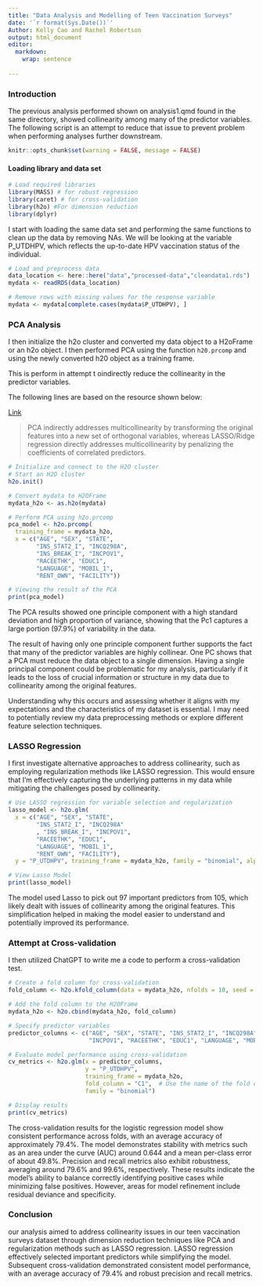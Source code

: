 ```yaml
---
title: "Data Analysis and Modelling of Teen Vaccination Surveys"
date: '`r format(Sys.Date())`'
Author: Kelly Cao and Rachel Robertson
output: html_document
editor: 
  markdown: 
    wrap: sentence
  
---
```

### Introduction
The previous analysis performed shown on analysis1.qmd found in the same directory, showed collinearity among many of the predictor variables. The following script is an attempt to reduce that issue to prevent problem when performing analyses further downstream. 

```r
knitr::opts_chunk$set(warning = FALSE, message = FALSE) 
```


#### Loading library and data set
``` R
# Load required libraries
library(MASS) # for robust regression
library(caret) # for cross-validation
library(h2o) #For dimension reduction
library(dplyr) 

```

I start with loading the same data set and performing the same functions to clean up the data by removing NAs. We will be looking at the variable P_UTDHPV, which reflects the up-to-date HPV vaccination status of the individual.
```R
# Load and preprocess data
data_location <- here::here("data","processed-data","cleandata1.rds")
mydata <- readRDS(data_location)

# Remove rows with missing values for the response variable
mydata <- mydata[complete.cases(mydata$P_UTDHPV), ]

```


### PCA Analysis
I then initialize the h2o cluster and converted my data object to a H2oFrame or an h2o object. I then performed PCA using the function `h20.prcomp` and using the newly converted h20 object as a training frame. 

This is perform in attempt t oindirectly reduce the collinearity in the predictor variables.

The following lines are based on the resource shown below:

[Link](https://bradleyboehmke.github.io/HOML/pca.html)

>PCA indirectly addresses multicollinearity by transforming the original features into a new set of orthogonal variables, whereas LASSO/Ridge regression directly addresses multicollinearity by penalizing the coefficients of correlated predictors.

```R
# Initialize and connect to the H2O cluster
# Start an H2O cluster
h2o.init()

# Convert mydata to H2OFrame
mydata_h2o <- as.h2o(mydata)

# Perform PCA using h2o.prcomp
pca_model <- h2o.prcomp(
  training_frame = mydata_h2o, 
  x = c("AGE", "SEX", "STATE", 
        "INS_STAT2_I", "INCQ298A", 
        "INS_BREAK_I", "INCPOV1", 
        "RACEETHK", "EDUC1", 
        "LANGUAGE", "MOBIL_1", 
        "RENT_OWN", "FACILITY"))

# Viewing the result of the PCA
print(pca_model)

```

The PCA results showed one principle component with a high standard deviation and high proportion of variance, showing that the Pc1 captures a large portion (97.9%) of variability in the data. 

The result of having only one principle component further supports the fact that many of the predictor variables are highly collinear. One PC shows that a PCA must reduce the data object to a single dimension. Having a single principal component could be problematic for my analysis, particularly if it leads to the loss of crucial information or structure in my data due to collinearity among the original features. 

Understanding why this occurs and assessing whether it aligns with my expectations and the characteristics of my dataset is essential. I may need to potentially review my data preprocessing methods or explore different feature selection techniques. 

### LASSO Regression
I first investigate alternative approaches to address collinearity, such as employing regularization methods like LASSO regression. This would ensure that I'm effectively capturing the underlying patterns in my data while mitigating the challenges posed by collinearity.

```R
# Use LASSO regression for variable selection and regularization
lasso_model <- h2o.glm(
  x = c("AGE", "SEX", "STATE",
        "INS_STAT2_I", "INCQ298A"
        , "INS_BREAK_I", "INCPOV1",
        "RACEETHK", "EDUC1",
        "LANGUAGE", "MOBIL_1",
        "RENT_OWN", "FACILITY"),
  y = "P_UTDHPV", training_frame = mydata_h2o, family = "binomial", alpha = 1)

# View Lasso Model
print(lasso_model)

```

The model used Lasso to pick out 97 important predictors from 105, which likely dealt with issues of collinearity among the original features. This simplification helped in making the model easier to understand and potentially improved its performance.


### Attempt at Cross-validation
I then utilized ChatGPT to write me a code to perform a cross-validation test.

```R
# Create a fold column for cross-validation
fold_column <- h2o.kfold_column(data = mydata_h2o, nfolds = 10, seed = 1)  # Specify the number of folds and a seed for reproducibility

# Add the fold column to the H2OFrame
mydata_h2o <- h2o.cbind(mydata_h2o, fold_column)

# Specify predictor variables
predictor_columns <- c("AGE", "SEX", "STATE", "INS_STAT2_I", "INCQ298A", "INS_BREAK_I", 
                       "INCPOV1", "RACEETHK", "EDUC1", "LANGUAGE", "MOBIL_1", "RENT_OWN", "FACILITY")

# Evaluate model performance using cross-validation
cv_metrics <- h2o.glm(x = predictor_columns, 
                      y = "P_UTDHPV", 
                      training_frame = mydata_h2o, 
                      fold_column = "C1",  # Use the name of the fold column (default name is "C1")
                      family = "binomial")

# Display results
print(cv_metrics)
```

The cross-validation results for the logistic regression model show consistent performance across folds, with an average accuracy of approximately 79.4%. The model demonstrates stability with metrics such as an area under the curve (AUC) around 0.644 and a mean per-class error of about 49.8%. Precision and recall metrics also exhibit robustness, averaging around 79.6% and 99.6%, respectively. These results indicate the model's ability to balance correctly identifying positive cases while minimizing false positives. However, areas for model refinement include residual deviance and specificity.

### Conclusion
our analysis aimed to address collinearity issues in our teen vaccination surveys dataset through dimension reduction techniques like PCA and regularization methods such as LASSO regression. LASSO regression effectively selected important predictors while simplifying the model. Subsequent cross-validation demonstrated consistent model performance, with an average accuracy of 79.4% and robust precision and recall metrics. 